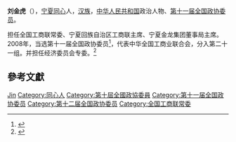 '''刘金虎'''（{{bd|1958年|8月|}}），[[宁夏|宁夏]][[同心|同心]]人，[[汉族|汉族]]，[[中华人民共和国|中华人民共和国]]政治人物、[[第十一届全国政协委员|第十一届全国政协委员]]。

担任全国工商联常委、宁夏回族自治区工商联主席、宁夏金龙集团董事局主席。2008年，当选第十一届全国政协委员<ref>{{cite news|title=第十一届全国政协委员名单|url=http://www.indaa.com.cn/zt/2009qglh/zxzs/200903/t20090303_127573.html|accessdate=2013-04-09|newspaper=新华社北京1月25日电 中国人民政治协商会议第十一届全国委员会委员名单(共2237人，2008年1月25日政协第十届全国委员会常务委员会第二十次会议通过)|date=2008年1月25日|deadurl=yes|archiveurl=https://web.archive.org/web/20130928014403/http://www.indaa.com.cn/zt/2009qglh/zxzs/200903/t20090303_127573.html|archivedate=2013年9月28日}}</ref>，代表中华全国工商业联合会，分入第二十一组。并担任经济委员会专委。<ref>{{cite news|title=全国政协信息-刘金虎|url=http://www.cppcc.gov.cn/CMS/wylibary/showJcwyxtInfoWylibary.action?tabJcwyxt.guid=11W0007070&wytype=wjwy|accessdate=2013-04-11|newspaper=全国政协委员会|archive-date=2019-05-12|archive-url=https://web.archive.org/web/20190512225632/http://www.cppcc.gov.cn/CMS/wylibary/showJcwyxtInfoWylibary.action?tabJcwyxt.guid=11W0007070&wytype=wjwy|dead-url=no}}</ref>

== 參考文獻 ==
{{reflist}}

{{中国政治人物小作品}}
{{中华全国工商业联合会第十届执行委员会}}
{{中华全国工商业联合会第十一届执行委员会}}

{{Authority control}}
{{DEFAULTSORT:Liu刘}}
[[Category:刘姓|Jin]]
[[Category:同心人|Category:同心人]]
[[Category:第十屆全國政協委員|Category:第十屆全國政協委員]]
[[Category:第十一届全国政协委员|Category:第十一届全国政协委员]]
[[Category:第十二届全国政协委员|Category:第十二届全国政协委员]]
[[Category:全国工商联常委|Category:全国工商联常委]]